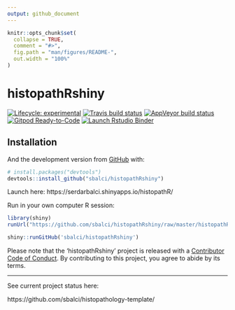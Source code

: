 ```yaml
---
output: github_document
---
```


<!-- README.md is generated from README.Rmd. Please edit that file -->

```r
knitr::opts_chunk$set(
  collapse = TRUE,
  comment = "#>",
  fig.path = "man/figures/README-",
  out.width = "100%"
)
```

# histopathRshiny

<!-- badges: start -->
[![Lifecycle: experimental](https://img.shields.io/badge/lifecycle-experimental-orange.svg)](https://www.tidyverse.org/lifecycle/#experimental)
[![Travis build status](https://travis-ci.com/sbalci/histopathRshiny.svg?branch=master)](https://travis-ci.com/sbalci/histopathRshiny)
[![AppVeyor build status](https://ci.appveyor.com/api/projects/status/github/sbalci/histopathRshiny?branch=master&svg=true)](https://ci.appveyor.com/project/sbalci/histopathRshiny)
[![Gitpod Ready-to-Code](https://img.shields.io/badge/Gitpod-Ready--to--Code-blue?logo=gitpod)](https://gitpod.io/#https://github.com/sbalci/histopathRshiny)
[![Launch Rstudio Binder](http://mybinder.org/badge_logo.svg)](https://mybinder.org/v2/gh/sbalci/histopathRshiny/master?urlpath=rstudio)
<!-- badges: end -->

<!-- The goal of histopathRshiny is to ... -->

## Installation

<!-- You can install the released version of histopathRshiny from [CRAN](https://CRAN.R-project.org) with: -->

<!-- ``` r -->
<!-- install.packages("histopathRshiny") -->
<!-- ``` -->

And the development version from [GitHub](https://github.com/) with:

``` r
# install.packages("devtools")
devtools::install_github("sbalci/histopathRshiny")
```


Launch here: https://serdarbalci.shinyapps.io/histopathR/

Run in your own computer R session:

```r
library(shiny)
runUrl("https://github.com/sbalci/histopathRshiny/raw/master/histopathRshiny.tar")
```

```r
shiny::runGitHub('sbalci/histopathRshiny')
```



<!-- ## Example -->

<!-- This is a basic example which shows you how to solve a common problem: -->

<!-- ```{r example} -->
<!-- library(histopathRshiny) -->
<!-- ## basic example code -->
<!-- ``` -->

<!-- What is special about using `README.Rmd` instead of just `README.md`? You can include R chunks like so: -->

<!-- ```{r cars} -->
<!-- summary(cars) -->
<!-- ``` -->

<!-- You'll still need to render `README.Rmd` regularly, to keep `README.md` up-to-date. -->

<!-- You can also embed plots, for example: -->

<!-- ```{r pressure, echo = FALSE} -->
<!-- plot(pressure) -->
<!-- ``` -->

<!-- In that case, don't forget to commit and push the resulting figure files, so they display on GitHub! -->


Please note that the 'histopathRshiny' project is released with a
[Contributor Code of Conduct](CODE_OF_CONDUCT.md).
By contributing to this project, you agree to abide by its terms.


---

See current project status here:


https://github.com/sbalci/histopathology-template/




